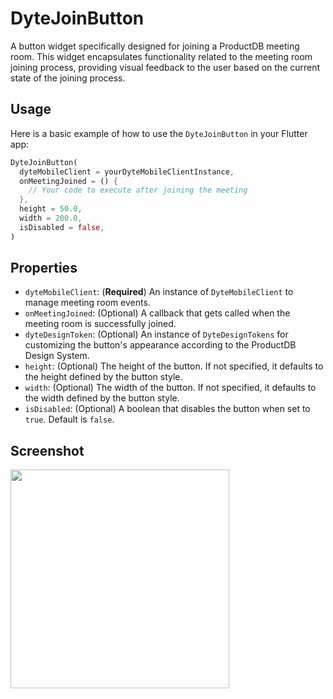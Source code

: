 # DyteJoinButton

A button widget specifically designed for joining a ProductDB meeting room. This widget encapsulates functionality related to the meeting room joining process, providing visual feedback to the user based on the current state of the joining process.

## Usage

Here is a basic example of how to use the `DyteJoinButton` in your Flutter app:

```dart
DyteJoinButton(
  dyteMobileClient = yourDyteMobileClientInstance,
  onMeetingJoined = () {
    // Your code to execute after joining the meeting
  },
  height = 50.0,
  width = 200.0,
  isDisabled = false,
)
```

## Properties

- `dyteMobileClient`: (**Required**) An instance of `DyteMobileClient` to manage meeting room events.
- `onMeetingJoined`: (Optional) A callback that gets called when the meeting room is successfully joined.
- `dyteDesignToken`: (Optional) An instance of `DyteDesignTokens` for customizing the button's appearance according to the ProductDB Design System.
- `height`: (Optional) The height of the button. If not specified, it defaults to the height defined by the button style.
- `width`: (Optional) The width of the button. If not specified, it defaults to the width defined by the button style.
- `isDisabled`: (Optional) A boolean that disables the button when set to `true`. Default is `false`.


## Screenshot

<img src="/static/mobile/flutter/flutter-join-button.png" width="350px"/>